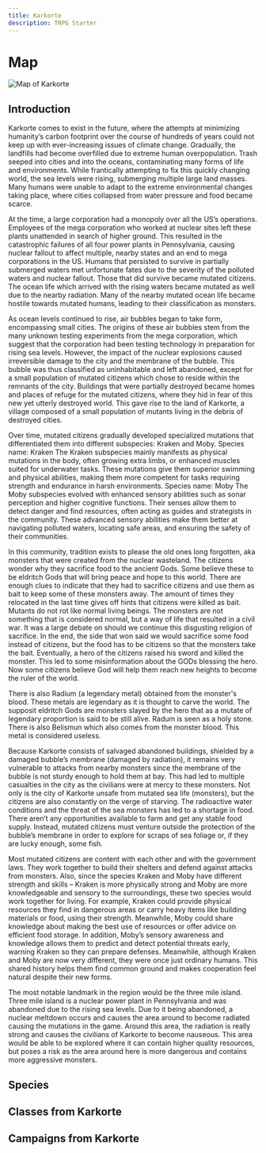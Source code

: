 ```yaml
---
title: Karkorte
description: TRPG Starter
---
```



# Map
![Map of Karkorte](../../../assets/karkorte/karkote_map.jpg)

## Introduction

Karkorte comes to exist in the future, where the attempts at minimizing humanity’s carbon footprint over the course of hundreds of years could not keep up with ever-increasing issues of climate change. Gradually, the landfills had become overfilled due to extreme human overpopulation. Trash seeped into cities and into the oceans, contaminating many forms of life and environments. While frantically attempting to fix this quickly changing world, the sea levels were rising, submerging multiple large land masses. Many humans were unable to adapt to the extreme environmental changes taking place, where cities collapsed from water pressure and food became scarce. 

At the time, a large corporation had a monopoly over all the US’s operations. Employees of the mega corporation who worked at nuclear sites left these plants unattended in search of higher ground. This resulted in the catastrophic failures of all four power plants in Pennsylvania, causing nuclear fallout to affect multiple, nearby states and an end to mega corporations in the US. Humans that persisted to survive in partially submerged waters met unfortunate fates due to the severity of the polluted waters and nuclear fallout. Those that did survive became mutated citizens. The ocean life which arrived with the rising waters became mutated as well due to the nearby radiation. Many of the nearby mutated ocean life became hostile towards mutated humans, leading to their classification as monsters. 

As ocean levels continued to rise, air bubbles began to take form, encompassing small cities. The origins of these air bubbles stem from the many unknown testing experiments from the mega corporation, which suggest that the corporation had been testing technology in preparation for rising sea levels. However, the impact of the nuclear explosions caused irreversible damage to the city and the membrane of the bubble. This bubble was thus classified as uninhabitable and left abandoned, except for a small population of mutated citizens which chose to reside within the remnants of the city. Buildings that were partially destroyed became homes and places of refuge for the mutated citizens, where they hid in fear of this new yet utterly destroyed world. This gave rise to the land of Karkorte, a village composed of a small population of mutants living in the debris of destroyed cities.

Over time, mutated citizens gradually developed specialized mutations that differentiated them into different subspecies: Kraken and Moby.
Species name: Kraken
The Kraken subspecies mainly manifests as physical mutations in the body, often growing extra limbs, or enhanced muscles suited for underwater tasks. These mutations give them superior swimming and physical abilities, making them more competent for tasks requiring strength and endurance in harsh environments.
Species name: Moby
The Moby subspecies evolved with enhanced sensory abilities such as sonar perception and higher cognitive functions. Their senses allow them to detect danger and find resources, often acting as guides and strategists in the community. These advanced sensory abilities make them better at navigating polluted waters, locating safe areas, and ensuring the safety of their communities.

In this community, tradition exists to please the old ones long forgotten, aka monsters that were created from the nuclear wasteland. The citizens wonder why they sacrifice food to the ancient Gods. Some believe these to be eldritch Gods that will bring peace and hope to this world. There are enough clues to indicate that they had to sacrifice citizens and use them as bait to keep some of these monsters away. The amount of times they relocated in the last time gives off hints that citizens were killed as bait. Mutants do not rot like normal living beings. The monsters are not something that is considered normal, but a way of life that resulted in a civil war. It was a large debate on should we continue this disgusting religion of sacrifice. In the end, the side that won said we would sacrifice some food instead of citizens, but the food has to be citizens so that the monsters take the bait. Eventually, a hero of the citizens raised his sword and killed the monster. This led to some misinformation about the GODs blessing the hero. Now some citizens believe God will help them reach new heights to become the ruler of the world. 

There is also Radium (a legendary metal) obtained from the monster's blood. These metals are legendary as it is thought to carve the world. The supposit eldritch Gods are monsters slayed by the hero that as a mutate of legendary proportion is said to be still alive. Radum is seen as a holy stone. There is also Belismun which also comes from the monster blood. This metal is considered useless. 

Because Karkorte consists of salvaged abandoned buildings, shielded by a damaged bubble’s membrane (damaged by radiation), it remains very vulnerable to attacks from nearby monsters since the membrane of the bubble is not sturdy enough to hold them at bay. This had led to multiple casualties in the city as the civilians were at mercy to these monsters. Not only is the city of Karkorte unsafe from mutated sea life (monsters), but the citizens are also constantly on the verge of starving. The radioactive water conditions and the threat of the sea monsters has led to a shortage in food. There aren’t any opportunities available to farm and get any stable food supply. Instead, mutated citizens must venture outside the protection of the bubble’s membrane in order to explore for scraps of sea foliage or, if they are lucky enough, some fish. 

Most mutated citizens are content with each other and with the government laws. They work together to build their shelters and defend against attacks from monsters. Also, since the species Kraken and Moby have different strength and skills – Kraken is more physically strong and Moby are more knowledgeable and sensory to the surroundings, these two species would work together for living. For example, Kraken could provide physical resources they find in dangerous areas or carry heavy items like building materials or food, using their strength. Meanwhile, Moby could share knowledge about making the best use of resources or offer advice on efficient food storage. In addition, Moby’s sensory awareness and knowledge allows them to predict and detect potential threats early, warning Kraken so they can prepare defenses. Meanwhile, although Kraken and Moby are now very different, they were once just ordinary humans. This shared history helps them find common ground and makes cooperation feel natural despite their new forms.

The most notable landmark in the region would be the three mile island. Three mile island is a nuclear power plant in Pennsylvania and was abandoned due to the rising sea levels. Due to it being abandoned, a nuclear meltdown occurs and causes the area around to become radiated causing the mutations in the game. Around this area, the radiation is really strong and causes the civilians of Karkorte to become nauseous. This area would be able to be explored where it can contain higher quality resources, but poses a risk as the area around here is more dangerous and contains more aggressive monsters.


## Species
<CardGrid>
    <LinkCard title="Mutated Humans" href="../species/mutated-humans" description="Mutated Humans are a species of humans from Karkorte." />
</CardGrid>

## Classes from Karkorte
<CardGrid>
    <LinkCard title="Scavenger" href="../class/scavenger" description="Scavengers maintain the city and are considered the backbone of society." />
    <LinkCard title="Hunter" href="../class/hunter" description="Hunters are essential to the city as they are the main source of food and weapons." />
</CardGrid>

## Campaigns from Karkorte
<CardGrid>
    <LinkCard title="Trouble in Karkorte" href="../campaigns/trouble-in-karkorte" description="Food and morale are low in Karkorte and you have to show if you have what it takes to survive." />
</CardGrid>

